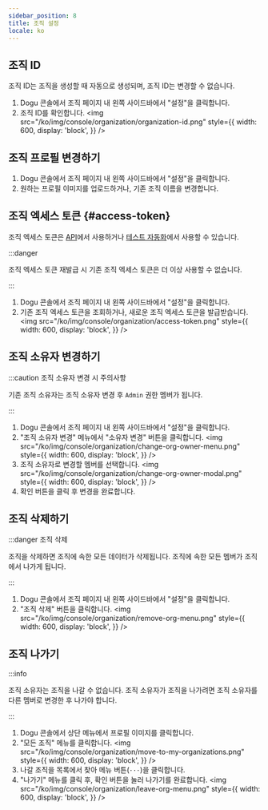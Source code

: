 ```yaml
---
sidebar_position: 8
title: 조직 설정
locale: ko
---
```



## 조직 ID

<OrganizationMemberPermission prefix="조직 ID 조회는" />

조직 ID는 조직을 생성할 때 자동으로 생성되며, 조직 ID는 변경할 수 없습니다.

1. Dogu 콘솔에서 조직 페이지 내 왼쪽 사이드바에서 "설정"을 클릭합니다.
2. 조직 ID를 확인합니다.
   <img
     src="/ko/img/console/organization/organization-id.png"
     style={{
       width: 600,
       display: 'block',
     }}
   />

## 조직 프로필 변경하기

<OrgnizationOwnerPermission prefix="조직 프로필 변경은" />

1. Dogu 콘솔에서 조직 페이지 내 왼쪽 사이드바에서 "설정"을 클릭합니다.
2. 원하는 프로필 이미지를 업로드하거나, 기존 조직 이름을 변경합니다.

## 조직 엑세스 토큰 {#access-token}

조직 엑세스 토큰은 [API](/api)에서 사용하거나 [테스트 자동화](/test-automation)에서 사용할 수 있습니다.

<OrganizationAdminPermission prefix="조직 엑세스 토큰 조회 및 재발급은" />

:::danger

조직 엑세스 토큰 재발급 시 기존 조직 엑세스 토큰은 더 이상 사용할 수 없습니다.

:::

1. Dogu 콘솔에서 조직 페이지 내 왼쪽 사이드바에서 "설정"을 클릭합니다.
2. 기존 조직 엑세스 토큰을 조회하거나, 새로운 조직 엑세스 토큰을 발급받습니다.
   <img
     src="/ko/img/console/organization/access-token.png"
     style={{
       width: 600,
       display: 'block',
     }}
   />

## 조직 소유자 변경하기

<OrgnizationOwnerPermission prefix="조직 소유자 변경은" />

:::caution 조직 소유자 변경 시 주의사항

기존 조직 소유자는 조직 소유자 변경 후 `Admin` 권한 멤버가 됩니다.

:::

1. Dogu 콘솔에서 조직 페이지 내 왼쪽 사이드바에서 "설정"을 클릭합니다.
2. "조직 소유자 변경" 메뉴에서 "소유자 변경" 버튼을 클릭합니다.
   <img
     src="/ko/img/console/organization/change-org-owner-menu.png"
     style={{
       width: 600,
       display: 'block',
     }}
   />
3. 조직 소유자로 변경할 멤버를 선택합니다.
   <img
     src="/ko/img/console/organization/change-org-owner-modal.png"
     style={{
       width: 600,
       display: 'block',
     }}
   />
4. 확인 버튼을 클릭 후 변경을 완료합니다.

## 조직 삭제하기

<OrgnizationOwnerPermission prefix="조직 삭제는" />

:::danger 조직 삭제

조직을 삭제하면 조직에 속한 모든 데이터가 삭제됩니다. 조직에 속한 모든 멤버가 조직에서 나가게 됩니다.

:::

1. Dogu 콘솔에서 조직 페이지 내 왼쪽 사이드바에서 "설정"을 클릭합니다.
2. "조직 삭제" 버튼을 클릭합니다.
   <img
     src="/ko/img/console/organization/remove-org-menu.png"
     style={{
       width: 600,
       display: 'block',
     }}
   />

## 조직 나가기

:::info

조직 소유자는 조직을 나갈 수 없습니다. 조직 소유자가 조직을 나가려면 조직 소유자를 다른 멤버로 변경한 후 나가야 합니다.

:::

1. Dogu 콘솔에서 상단 메뉴에서 프로필 이미지를 클릭합니다.
2. "모든 조직" 메뉴를 클릭합니다.
   <img
     src="/ko/img/console/organization/move-to-my-organizations.png"
     style={{
       width: 600,
       display: 'block',
     }}
   />
3. 나갈 조직을 목록에서 찾아 메뉴 버튼(`···`)을 클릭합니다.
4. "나가기" 메뉴를 클릭 후, 확인 버튼을 눌러 나가기를 완료합니다.
   <img
     src="/ko/img/console/organization/leave-org-menu.png"
     style={{
       width: 600,
       display: 'block',
     }}
   />
